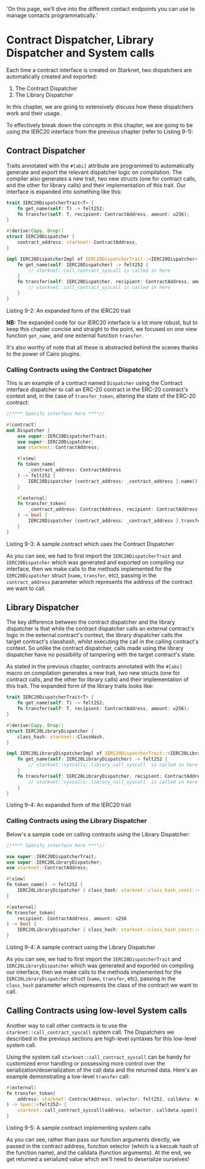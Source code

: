   'On this page, we’ll dive into the different contact endpoints you can use to manage contacts programmatically.'
  
# Contract Dispatcher, Library Dispatcher and System calls

Each time a contract interface is created on Starknet, two dispatchers are automatically created and exported:

1. The Contract Dispatcher
2. The Library Dispatcher

In this chapter, we are going to extensively discuss how these dispatchers work and their usage.

To effectively break down the concepts in this chapter, we are going to be using the IERC20 interface from the previous chapter (refer to Listing 9-1):

## Contract Dispatcher

Traits annotated with the `#[abi]` attribute are programmed to automatically generate and export the relevant dispatcher logic on compilation. The compiler also generates a new trait, two new structs (one for contract calls, and the other for library calls) and their implementation of this trait. Our interface is expanded into something like this:

```rust
trait IERC20DispatcherTrait<T> {
    fn get_name(self: T) -> felt252;
    fn transfer(self: T, recipient: ContractAddress, amount: u256);
}

#[derive(Copy, Drop)]
struct IERC20Dispatcher {
    contract_address: starknet::ContractAddress,
}

impl IERC20DispatcherImpl of IERC20DispatcherTrait::<IERC20Dispatcher> {
    fn get_name(self: IERC20Dispatcher) -> felt252 {
        // starknet::call_contract_syscall is called in here
    }
    fn transfer(self: IERC20Dispatcher, recipient: ContractAddress, amount: u256) {
        // starknet::call_contract_syscall is called in here
    }
}
```

<span className="caption">Listing 9-2: An expanded form of the IERC20 trait</span>

**NB:** The expanded code for our IERC20 interface is a lot more robust, but to keep this chapter concise and straight to the point, we focused on one view function `get_name`, and one external function `transfer`.

It's also worthy of note that all these is abstracted behind the scenes thanks to the power of Cairo plugins.

### Calling Contracts using the Contract Dispatcher

This is an example of a contract named `Dispatcher` using the Contract interface dispatcher to call an ERC-20 contract in the ERC-20 contract's context and, in the case of `transfer_token`, altering the state of the ERC-20 contract:

```rust
//**** Specify interface here ****//

#[contract]
mod Dispatcher {
    use super::IERC20DispatcherTrait;
    use super::IERC20Dispatcher;
    use starknet::ContractAddress;

    #[view]
    fn token_name(
        _contract_address: ContractAddress
    ) -> felt252 {
        IERC20Dispatcher {contract_address: _contract_address }.name()
    }

    #[external]
    fn transfer_token(
        _contract_address: ContractAddress, recipient: ContractAddress, amount: u256
    ) -> bool {
        IERC20Dispatcher {contract_address: _contract_address }.transfer(recipient, amount)
    }
}
```

<span className="caption">Listing 9-3: A sample contract which uses the Contract Dispatcher</span>

As you can see, we had to first import the `IERC20DispatcherTrait` and `IERC20Dispatcher` which was generated and exported on compiling our interface, then we make calls to the methods implemented for the `IERC20Dispatcher` struct (`name`, `transfer`, etc), passing in the `contract_address` parameter which represents the address of the contract we want to call.

## Library Dispatcher

The key difference between the contract dispatcher and the library dispatcher is that while the contract dispatcher calls an external contract's logic in the external contract's context, the library dispatcher calls the target contract's classhash, whilst executing the call in the calling contract's context.
So unlike the contract dispatcher, calls made using the library dispatcher have no possibility of tampering with the target contract's state.

As stated in the previous chapter, contracts annotated with the `#[abi]` macro on compilation generates a new trait, two new structs (one for contract calls, and the other for library calls) and their implementation of this trait. The expanded form of the library traits looks like:

```rust
trait IERC20DispatcherTrait<T> {
    fn get_name(self: T) -> felt252;
    fn transfer(self: T, recipient: ContractAddress, amount: u256);
}

#[derive(Copy, Drop)]
struct IERC20LibraryDispatcher {
    class_hash: starknet::ClassHash,
}

impl IERC20LibraryDispatcherImpl of IERC20DispatcherTrait::<IERC20LibraryDispatcher> {
    fn get_name(self: IERC20LibraryDispatcher) -> felt252 {
        // starknet::syscalls::library_call_syscall  is called in here
    }
    fn transfer(self: IERC20LibraryDispatcher, recipient: ContractAddress, amount: u256) {
        // starknet::syscalls::library_call_syscall  is called in here
    }
}
```

<span className="caption">Listing 9-4: An expanded form of the IERC20 trait</span>

### Calling Contracts using the Library Dispatcher

Below's a sample code on calling contracts using the Library Dispatcher:

```rust
//**** Specify interface here ****//

use super::IERC20DispatcherTrait;
use super::IERC20LibraryDispatcher;
use starknet::ContractAddress;

#[view]
fn token_name() -> felt252 {
    IERC20LibraryDispatcher { class_hash: starknet::class_hash_const::<0x1234>() }.name()
}

#[external]
fn transfer_token(
    recipient: ContractAddress, amount: u256
) -> bool {
    IERC20LibraryDispatcher { class_hash: starknet::class_hash_const::<0x1234>() }.transfer(recipient, amount)
}
```

<span className="caption">Listing 9-4: A sample contract using the Library Dispatcher</span>

As you can see, we had to first import the `IERC20DispatcherTrait` and `IERC20LibraryDispatcher` which was generated and exported on compiling our interface, then we make calls to the methods implemented for the `IERC20LibraryDispatcher` struct (`name`, `transfer`, etc), passing in the `class_hash` parameter which represents the class of the contract we want to call.

## Calling Contracts using low-level System calls

Another way to call other contracts is to use the `starknet::call_contract_syscall` system call. The Dispatchers we described in the previous sections are high-level syntaxes for this low-level system call.

Using the system call `starknet::call_contract_syscall` can be handy for customized error handling or possessing more control over the serialization/deserialization of the call data and the returned data. Here's an example demonstrating a low-level `transfer` call:

```rust
#[external]
fn transfer_token(
    address: starknet::ContractAddress, selector: felt252, calldata: Array<felt252>
) -> Span::<felt252> {
    starknet::call_contract_syscall(address, selector, calldata.span()).unwrap_syscall()
}
```

<span className="caption">Listing 9-5: A sample contract implementing system calls</span>

As you can see, rather than pass our function arguments directly, we passed in the contract address, function selector (which is a keccak hash of the function name), and the calldata (function arguments). At the end, we get returned a serialized value which we'll need to deserialize ourselves!

